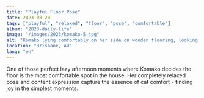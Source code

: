 ```yaml
---
title: "Playful Floor Pose"
date: 2023-08-20
tags: ["playful", "relaxed", "floor", "pose", "comfortable"]
album: "2023-daily-life"
image: "/images/2023/komako-5.jpg"
alt: "Komako lying comfortably on her side on wooden flooring, looking relaxed and content"
location: "Brisbane, AU"
lang: "en"
---
```


One of those perfect lazy afternoon moments where Komako decides the floor is the most comfortable spot in the house. Her completely relaxed pose and content expression capture the essence of cat comfort - finding joy in the simplest moments.